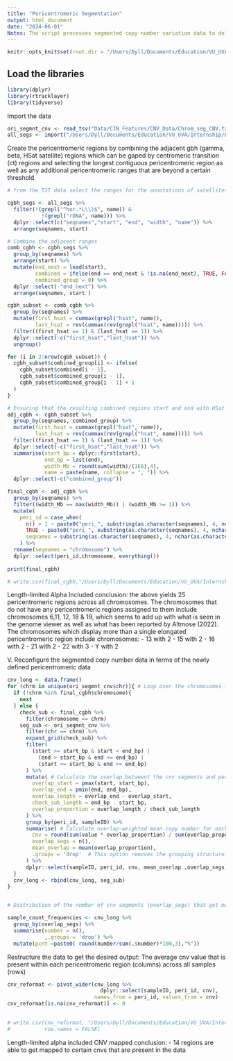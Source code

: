 ```yaml
---
title: "Pericentromeric Segmentation"
output: html_document
date: "2024-06-01"
Notes: The script processes segmented copy number variation data to delineate pericentromeric regions, amalgamating contiguous segments and assessing copy number alterations within these regions.
---
```


```r
knitr::opts_knit$set(root.dir = "/Users/Dyll/Documents/Education/VU_UVA/Internship/Epigenetics/Janssen_Group-UMCUtrecht/Main_Project")
```

## Load the libraries

```r
library(dplyr)
library(rtracklayer)
library(tidyverse)
```

Import the data
```r
ori_segmnt_cnv <- read_tsv("Data/CIN_Features/CNV_Data/Chrom_seg_CNV.txt")
all_segs <- import("/Users/Dyll/Documents/Education/VU_UVA/Internship/Epigenetics/Janssen_Group-UMCUtrecht/Main_Project/Raw_Data/Other/censat.bb") %>% as.data.frame()
```


Create the pericentromeric regions by combining the adjacent gbh (gamma, beta, HSat satellite) regions which can be gaped by centromeric transition (ct) regions and selecting the longest contiguous pericentromeric region as well as any additional pericentromeric ranges that are beyond a certain threshold

```r
# from the T2T data select the ranges for the annotations of satellites that correspond to pericentromeric sats 

cgbh_segs <- all_segs %>% 
  filter(!(grepl("^hor.*L\\)$", name)) &
           !(grepl("rDNA", name))) %>% 
  dplyr::select(c("seqnames","start", "end", "width", "name")) %>% 
  arrange(seqnames, start)

# Combine the adjacent ranges
comb_cgbh <- cgbh_segs %>%
  group_by(seqnames) %>%
  arrange(start) %>%
  mutate(end_next = lead(start),
         combined = ifelse(end == end_next & !is.na(end_next), TRUE, FALSE),
         combined_group = 0) %>% 
  dplyr::select(-"end_next") %>% 
  arrange(seqnames, start )

cgbh_subset <- comb_cgbh %>%
  group_by(seqnames) %>%
  mutate(first_hsat = cummax(grepl("hsat", name)),
         last_hsat = rev(cummax(rev(grepl("hsat", name))))) %>%
  filter((first_hsat == 1) & (last_hsat == 1)) %>%
  dplyr::select(-c("first_hsat","last_hsat")) %>%
  ungroup()

for (i in 2:nrow(cgbh_subset)) {
  cgbh_subset$combined_group[i] <- ifelse(
    cgbh_subset$combined[i - 1],
    cgbh_subset$combined_group[i - 1],
    cgbh_subset$combined_group[i - 1] + 1
  )
}

# Ensuring that the resulting combined regions start and end with HSat regions
adj_cgbh <- cgbh_subset %>%
  group_by(seqnames, combined_group) %>%
  mutate(first_hsat = cummax(grepl("hsat", name)),
         last_hsat = rev(cummax(rev(grepl("hsat", name))))) %>% 
  filter((first_hsat == 1) & (last_hsat == 1)) %>%
  dplyr::select(-c("first_hsat","last_hsat")) %>%
  summarise(start_bp = dplyr::first(start),
            end_bp = last(end),
            width_Mb = round(sum(width)/(1E6),4),
            name = paste(name, collapse = ", ")) %>%
  dplyr::select(-c("combined_group"))

final_cgbh <- adj_cgbh %>% 
  group_by(seqnames) %>%
  filter((width_Mb == max(width_Mb)) | (width_Mb >= 1)) %>%
  mutate(
    peri_id = case_when(
      n() > 1 ~ paste0("peri_", substring(as.character(seqnames), 4, nchar(as.character(seqnames))), "_", row_number()),
      TRUE ~ paste0("peri_", substring(as.character(seqnames), 4, nchar(as.character(seqnames))))),
      seqnames = substring(as.character(seqnames), 4, nchar(as.character(seqnames)))
    ) %>% 
  rename(seqnames = "chromosome") %>% 
  dplyr::select(peri_id,chromosome, everything())
  
print(final_cgbh)

# write.csv(final_cgbh,"/Users/Dyll/Documents/Education/VU_UVA/Internship/Epigenetics/Janssen_Group-UMCUtrecht/Main_Project/Data/Other/alpha_incl_all_pericentro_meta.csv", row.names = FALSE)
```



Length-limited Alpha Included conclusion: the above yields 25 pericentromeric regions across all chromosomes. The chromosomes that do not have any pericentromeric regions assigned to them include chromosomes 6,11, 12, 18 & 19, which seems to add up with what is seen in the genome viewer as well as what has been reported by Altmose (2022). The chromosomes which display more than a single elongated pericentromeric region include chromosomes:
- 13 with 2
- 15 with 2
- 16 with 2
- 21 with 2
- 22 with 3
- Y with 2




V. Reconfigure the segmented copy number data in terms of the newly defined pericentromeric data
```r
cnv_long <- data.frame()
for (chrm in unique(ori_segmnt_cnv$chr)){ # Loop over the chromosomes that have pericentromeric regions
  if (!chrm %in% final_cgbh$chromosome){
    next
  } else {
    check_sub <- final_cgbh %>% 
      filter(chromosome == chrm)
    seg_sub <- ori_segmnt_cnv %>%
      filter(chr == chrm) %>%
      expand_grid(check_sub) %>%
      filter(
        (start >= start_bp & start < end_bp) |
          (end > start_bp & end <= end_bp) |
          (start <= start_bp & end >= end_bp)
      ) %>%
      mutate( # Calculate the overlap betweent the cnv segments and pericentromeric regions
        overlap_start = pmax(start, start_bp),
        overlap_end = pmin(end, end_bp),
        overlap_length = overlap_end - overlap_start,
        check_sub_length = end_bp - start_bp,
        overlap_proportion = overlap_length / check_sub_length
      ) %>%
      group_by(peri_id, sampleID) %>% 
      summarise( # Calculate overlap-weighted mean copy number for each sample's pericentromeric range
        cnv = round(sum(value * overlap_proportion) / sum(overlap_proportion),4),
        overlap_segs = n(),
        mean_overlap = mean(overlap_proportion),
        .groups = 'drop'  # This option removes the grouping structure after summation
      ) %>% 
      dplyr::select(sampleID, peri_id, cnv, mean_overlap ,overlap_segs)
  }
  cnv_long <- rbind(cnv_long, seg_sub)
}


# Distribution of the number of cnv segments (overlap_segs) that get mapped (overlap) to each pericentromeric region across all samples. Most overlap to only 1 segment. 

sample_count_frequencies <- cnv_long %>%
  group_by(overlap_segs) %>%
  summarise(number = n(), 
            ,.groups = 'drop') %>%
  mutate(pcnt =paste0( round(number/sum(.$number)*100,3),"%"))


```

Restructure the data to get the desired output:
The average cnv value that is present within each pericentromeric region (columns)
across all samples (rows)

```r

cnv_reformat <- pivot_wider(cnv_long %>% 
                              dplyr::select(sampleID, peri_id, cnv),
                            names_from = peri_id, values_from = cnv)
cnv_reformat[is.na(cnv_reformat)] <- 0
  

# write.csv(cnv_reformat, "/Users/Dyll/Documents/Education/VU_UVA/Internship/Epigenetics/Janssen_Group-UMCUtrecht/Main_Project/Data/CIN_Features/CNV_Data/unlim_alpha_incl_TCGA_pericentro_cnv.csv", 
#           row.names = FALSE)
```

Length-limited alpha included CNV mapped conclusion: 
- 14 regions are able to get mapped to certain cnvs that are present in the data










